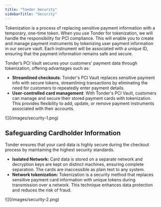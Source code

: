 ```yaml
---
title: "Tonder Security"
sidebarTitle: "Security"
---
```


Tokenization is a process of replacing sensitive payment information with a temporary, one-time token. When you use Tonder for tokenization, we will handle the responsibility for PCI compliance. This will enable you to create and manage payment instruments by tokenizing user payment information in our secure vault. Each instrument will be associated with a unique ID, ensuring that the payment information remains safe and secure.

Tonder’s PCI Vault secures your customers’ payment data through tokenization, offering advantages such as:

- **Streamlined checkouts**: Tonder's PCI Vault replaces sensitive payment info with secure tokens, streamlining transactions by eliminating the need for customers to repeatedly enter payment details.
- **User-controlled card management**: With Tonder's PCI Vault, customers can manage and secure their stored payment cards with tokenization. This provides flexibility to add, update, or remove payment instruments associated with their accounts.

<Frame>![](/images/security-1.png)</Frame>

## Safeguarding Cardholder Information

Tonder ensures that your card data is highly secure during the checkout process by maintaining the highest security standards.

- **Isolated Network:** Card data is stored on a separate network and decryption keys are kept on distinct machines, ensuring complete separation. The cards are inaccessible as plain text to any system.
- **Network tokenization:**  Tokenization is a security method that replaces sensitive payment card information with unique tokens during transmission over a network. This technique enhances data protection and reduces the risk of fraud.

<Frame>![](/images/security-2.png)</Frame>